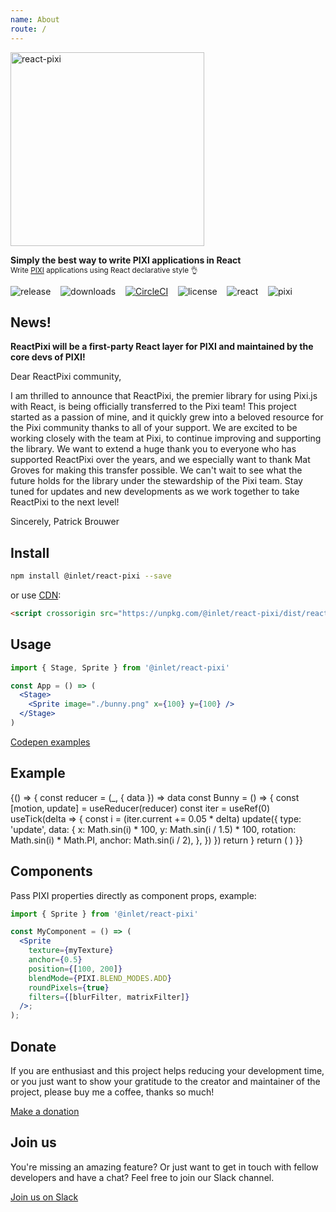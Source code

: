 ```yaml
---
name: About
route: /
---
```



<p>
  <h1 align="center" hidden>
    React Pixi
  </h1>
  <img
    src="https://user-images.githubusercontent.com/232559/142733492-3c106f68-8b8e-459c-95f9-aca77561d438.png"
    alt="react-pixi"
    width="310"
  />
</p>

<p>
  <strong>Simply the best way to write PIXI applications in React</strong>
  <br />
  <sub>
    Write <a href="http://www.pixijs.com/">PIXI</a> applications using React declarative style 👌
  </sub>
</p>

![release](https://img.shields.io/github/v/release/inlet/react-pixi) &nbsp;&nbsp; ![downloads](https://img.shields.io/npm/dm/@inlet/react-pixi) &nbsp;&nbsp; [![CircleCI](https://img.shields.io/circleci/project/github/inlet/react-pixi/master.svg)](https://circleci.com/gh/inlet/react-pixi) &nbsp;&nbsp; ![license](https://img.shields.io/badge/license-MIT-green.svg) &nbsp;&nbsp; ![react](https://img.shields.io/badge/react-latest-ff69b4.svg) &nbsp;&nbsp; ![pixi](https://img.shields.io/badge/pixi-v6+-ff69b4.svg)

## News!

**ReactPixi will be a first-party React layer for PIXI and maintained by the core devs of PIXI!**

Dear ReactPixi community,

I am thrilled to announce that ReactPixi, the premier library for using Pixi.js with React, is being officially transferred to the Pixi team! This project started as a passion of mine, and it quickly grew into a beloved resource for the Pixi community thanks to all of your support.
We are excited to be working closely with the team at Pixi, to continue improving and supporting the library. We want to extend a huge thank you to everyone who has supported ReactPixi over the years, and we especially want to thank Mat Groves for making this transfer possible.
We can't wait to see what the future holds for the library under the stewardship of the Pixi team. Stay tuned for updates and new developments as we work together to take ReactPixi to the next level!

Sincerely,
Patrick Brouwer

## Install

```bash
npm install @inlet/react-pixi --save
```

or use [CDN](/cdn-links):

```html
<script crossorigin src="https://unpkg.com/@inlet/react-pixi/dist/react-pixi.umd.js"></script>
```

## Usage

```jsx
import { Stage, Sprite } from '@inlet/react-pixi'

const App = () => (
  <Stage>
    <Sprite image="./bunny.png" x={100} y={100} />
  </Stage>
)
```

[Codepen examples](https://codepen.io/collection/XPpGdb/)

## Example

<Playground>
  {() => {
    const reducer = (_, { data }) => data
    const Bunny = () => {
      const [motion, update] = useReducer(reducer)
      const iter = useRef(0)
      useTick(delta => {
        const i = (iter.current += 0.05 * delta)
        update({
          type: 'update',
          data: {
            x: Math.sin(i) * 100,
            y: Math.sin(i / 1.5) * 100,
            rotation: Math.sin(i) * Math.PI,
            anchor: Math.sin(i / 2),
          },
        })
      })
      return <Sprite image="https://s3-us-west-2.amazonaws.com/s.cdpn.io/693612/IaUrttj.png" {...motion} />
    }
    return (
      <Stage width={300} height={300} options={{ backgroundAlpha: 0 }}>
        <Container x={150} y={150}>
          <Bunny />
        </Container>
      </Stage>
    )
  }}
</Playground>

## Components

Pass PIXI properties directly as component props, example:

```jsx
import { Sprite } from '@inlet/react-pixi'

const MyComponent = () => (
  <Sprite
    texture={myTexture}
    anchor={0.5}
    position={[100, 200]}
    blendMode={PIXI.BLEND_MODES.ADD}
    roundPixels={true}
    filters={[blurFilter, matrixFilter]}
  />;
);
```

## Donate

If you are enthusiast and this project helps reducing your development time, or you just want to show your gratitude to the creator and maintainer of the project, please buy me a coffee, thanks so much!

[Make a donation](https://www.paypal.me/donatepatrick)

## Join us

You're missing an amazing feature? Or just want to get in touch with fellow developers
and have a chat? Feel free to join our Slack channel.

[Join us on Slack](https://join.slack.com/t/reactpixi/shared_invite/enQtODk5NjQ2ODQ4MTI5LWVjNzlkZTJjYmI4NDcxYzljNDM4MmYwMzZkYWFlM2VkNmFhNDBmYzg3OGE5YzBiY2NmZTIwZDY0MTA4ZjA4OGM)
